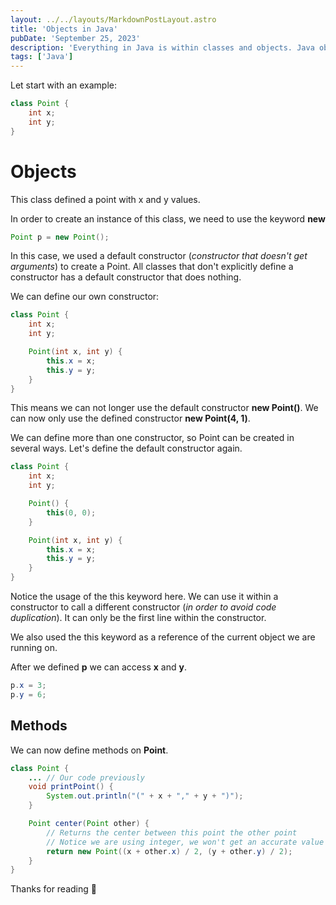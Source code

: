 ```yaml
---
layout: ../../layouts/MarkdownPostLayout.astro
title: 'Objects in Java'
pubDate: 'September 25, 2023'
description: 'Everything in Java is within classes and objects. Java objects hold a state, state are variables which are saved together within an object, we call them fields or member variables.'
tags: ['Java']
---
```


Let start with an example:

```java
class Point {
    int x;
    int y;
}
```

# Objects

This class defined a point with x and y values.

In order to create an instance of this class, we need to use the keyword **new**

```java
Point p = new Point();
```

In this case, we used a default constructor (_constructor that doesn't get arguments_) to create a Point. All classes that don't explicitly define a constructor has a default constructor that does nothing.

We can define our own constructor:

```java
class Point {
    int x;
    int y;

    Point(int x, int y) {
        this.x = x;
        this.y = y;
    }
}
```

This means we can not longer use the default constructor **new Point()**. We can now only use the defined constructor **new Point(4, 1)**.

We can define more than one constructor, so Point can be created in several ways. Let's define the default constructor again.

```java
class Point {
    int x;
    int y;

    Point() {
        this(0, 0);
    }

    Point(int x, int y) {
        this.x = x;
        this.y = y;
    }
}
```

Notice the usage of the this keyword here. We can use it within a constructor to call a different constructor (_in order to avoid code duplication_). It can only be the first line within the constructor.

We also used the this keyword as a reference of the current object we are running on.

After we defined **p** we can access **x** and **y**.

```java
p.x = 3;
p.y = 6;
```

## Methods

We can now define methods on **Point**.

```java
class Point {
    ... // Our code previously
    void printPoint() {
        System.out.println("(" + x + "," + y + ")");
    }

    Point center(Point other) {
        // Returns the center between this point the other point
        // Notice we are using integer, we won't get an accurate value
        return new Point((x + other.x) / 2, (y + other.y) / 2);
    }
}
```

Thanks for reading 🖤
